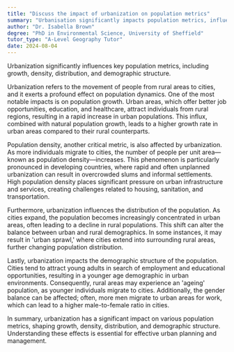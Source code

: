 ```yaml
---
title: "Discuss the impact of urbanization on population metrics"
summary: "Urbanisation significantly impacts population metrics, influencing population growth, density, distribution, and demographic structure."
author: "Dr. Isabella Brown"
degree: "PhD in Environmental Science, University of Sheffield"
tutor_type: "A-Level Geography Tutor"
date: 2024-08-04
---
```


Urbanization significantly influences key population metrics, including growth, density, distribution, and demographic structure.

Urbanization refers to the movement of people from rural areas to cities, and it exerts a profound effect on population dynamics. One of the most notable impacts is on population growth. Urban areas, which offer better job opportunities, education, and healthcare, attract individuals from rural regions, resulting in a rapid increase in urban populations. This influx, combined with natural population growth, leads to a higher growth rate in urban areas compared to their rural counterparts.

Population density, another critical metric, is also affected by urbanization. As more individuals migrate to cities, the number of people per unit area—known as population density—increases. This phenomenon is particularly pronounced in developing countries, where rapid and often unplanned urbanization can result in overcrowded slums and informal settlements. High population density places significant pressure on urban infrastructure and services, creating challenges related to housing, sanitation, and transportation.

Furthermore, urbanization influences the distribution of the population. As cities expand, the population becomes increasingly concentrated in urban areas, often leading to a decline in rural populations. This shift can alter the balance between urban and rural demographics. In some instances, it may result in 'urban sprawl,' where cities extend into surrounding rural areas, further changing population distribution.

Lastly, urbanization impacts the demographic structure of the population. Cities tend to attract young adults in search of employment and educational opportunities, resulting in a younger age demographic in urban environments. Consequently, rural areas may experience an 'ageing' population, as younger individuals migrate to cities. Additionally, the gender balance can be affected; often, more men migrate to urban areas for work, which can lead to a higher male-to-female ratio in cities.

In summary, urbanization has a significant impact on various population metrics, shaping growth, density, distribution, and demographic structure. Understanding these effects is essential for effective urban planning and management.
    